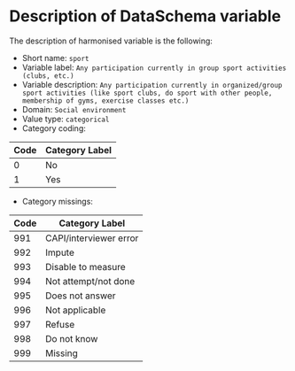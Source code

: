 # Description of DataSchema variable

The description of harmonised variable is the following:

* Short name: `sport`
* Variable label: `Any participation currently in group sport activities (clubs, etc.)`
* Variable description: `Any participation currently in organized/group sport activities (like sport clubs, do sport with other people, membership of gyms, exercise classes etc.)`
* Domain: `Social environment`
* Value type: `categorical`
* Category coding:

**Code** | **Category Label**
-------- | ------------------
0        | No
1        | Yes

* Category missings: 

**Code** | **Category Label**
----| ------------------
991 | CAPI/interviewer error
992 | Impute
993 | Disable to measure
994 | Not attempt/not done
995 | Does not answer
996 | Not applicable
997 | Refuse
998 | Do not know
999 | Missing


